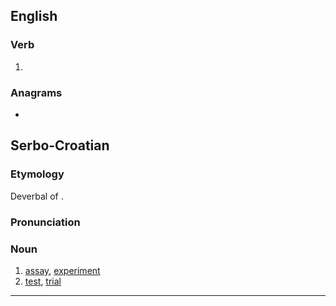 ==English==

===Verb===
{{head|en|verb form}}

# {{en-past of|ogle}}

===Anagrams===
* {{anagrams|en|a=deglo|Le God|Lodge|e-gold|glode|golde|lodge}}

==Serbo-Croatian==

===Etymology===
Deverbal of {{l|sh|[[oglédati]] [[se]]}}.

===Pronunciation===
{{rfp|sh}}

===Noun===
{{sh-noun|g=m|head=ȍglēd}}

# [[assay]], [[experiment]]
# [[test]], [[trial]]

-----